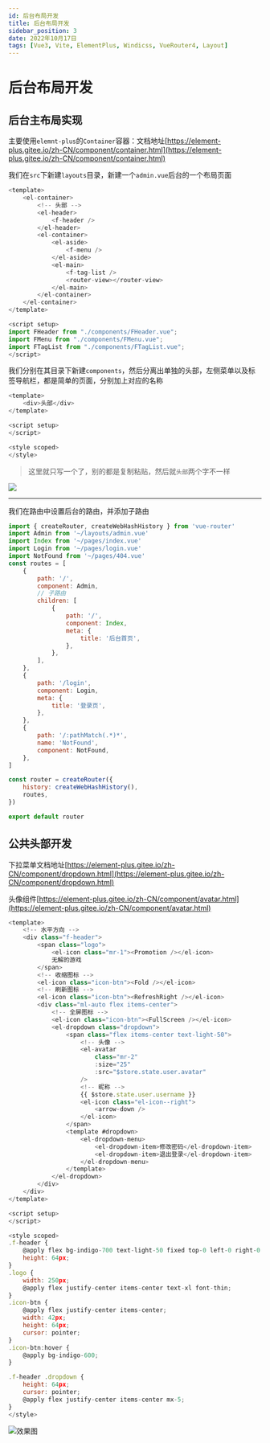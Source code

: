 ```yaml
---
id: 后台布局开发
title: 后台布局开发
sidebar_position: 3
date: 2022年10月17日
tags: [Vue3, Vite, ElementPlus, Windicss, VueRouter4, Layout]
---
```


# 后台布局开发

## 后台主布局实现

主要使用`elemnt-plus`的`Container`容器：文档地址[https://element-plus.gitee.io/zh-CN/component/container.html](https://element-plus.gitee.io/zh-CN/component/container.html)



我们在`src`下新建`layouts`目录，新建一个`admin.vue`后台的一个布局页面

```js
<template>
    <el-container>
        <!-- 头部 -->
        <el-header>
            <f-header />
        </el-header>
        <el-container>
            <el-aside>
                <f-menu />
            </el-aside>
            <el-main>
                <f-tag-list />
                <router-view></router-view>
            </el-main>
        </el-container>
    </el-container>
</template>

<script setup>
import FHeader from "./components/FHeader.vue";
import FMenu from "./components/FMenu.vue";
import FTagList from "./components/FTagList.vue";
</script>

```

我们分别在其目录下新建`components`，然后分离出单独的头部，左侧菜单以及标签导航栏，都是简单的页面，分别加上对应的名称

```js
<template>
    <div>头部</div>
</template>

<script setup>
</script>

<style scoped>
</style>

```

>   这里就只写一个了，别的都是复制粘贴，然后就`头部`两个字不一样

![](https://virusoss.oss-cn-shanghai.aliyuncs.com/images/20221017235505.png)

---

我们在路由中设置后台的路由，并添加子路由

```js
import { createRouter, createWebHashHistory } from 'vue-router'
import Admin from '~/layouts/admin.vue'
import Index from '~/pages/index.vue'
import Login from '~/pages/login.vue'
import NotFound from '~/pages/404.vue'
const routes = [
    {
        path: '/',
        component: Admin,
        // 子路由
        children: [
            {
                path: '/',
                component: Index,
                meta: {
                    title: '后台首页',
                },
            },
        ],
    },
    {
        path: '/login',
        component: Login,
        meta: {
            title: '登录页',
        },
    },
    {
        path: '/:pathMatch(.*)*',
        name: 'NotFound',
        component: NotFound,
    },
]

const router = createRouter({
    history: createWebHashHistory(),
    routes,
})

export default router

```



## 公共头部开发

下拉菜单文档地址[https://element-plus.gitee.io/zh-CN/component/dropdown.html](https://element-plus.gitee.io/zh-CN/component/dropdown.html)

头像组件[https://element-plus.gitee.io/zh-CN/component/avatar.html](https://element-plus.gitee.io/zh-CN/component/avatar.html)



```js
<template>
    <!-- 水平方向 -->
    <div class="f-header">
        <span class="logo">
            <el-icon class="mr-1"><Promotion /></el-icon>
            无解的游戏
        </span>
        <!-- 收缩图标 -->
        <el-icon class="icon-btn"><Fold /></el-icon>
        <!-- 刷新图标 -->
        <el-icon class="icon-btn"><RefreshRight /></el-icon>
        <div class="ml-auto flex items-center">
            <!-- 全屏图标 -->
            <el-icon class="icon-btn"><FullScreen /></el-icon>
            <el-dropdown class="dropdown">
                <span class="flex items-center text-light-50">
                    <!-- 头像 -->
                    <el-avatar
                        class="mr-2"
                        :size="25"
                        :src="$store.state.user.avatar"
                    />
                    <!-- 昵称 -->
                    {{ $store.state.user.username }}
                    <el-icon class="el-icon--right">
                        <arrow-down />
                    </el-icon>
                </span>
                <template #dropdown>
                    <el-dropdown-menu>
                        <el-dropdown-item>修改密码</el-dropdown-item>
                        <el-dropdown-item>退出登录</el-dropdown-item>
                    </el-dropdown-menu>
                </template>
            </el-dropdown>
        </div>
    </div>
</template>

<script setup>
</script>

<style scoped>
.f-header {
    @apply flex bg-indigo-700 text-light-50 fixed top-0 left-0 right-0 items-center;
    height: 64px;
}
.logo {
    width: 250px;
    @apply flex justify-center items-center text-xl font-thin;
}
.icon-btn {
    @apply flex justify-center items-center;
    width: 42px;
    height: 64px;
    cursor: pointer;
}
.icon-btn:hover {
    @apply bg-indigo-600;
}

.f-header .dropdown {
    height: 64px;
    cursor: pointer;
    @apply flex justify-center items-center mx-5;
}
</style>

```

![效果图](https://virusoss.oss-cn-shanghai.aliyuncs.com/images/20221018001147.png)

